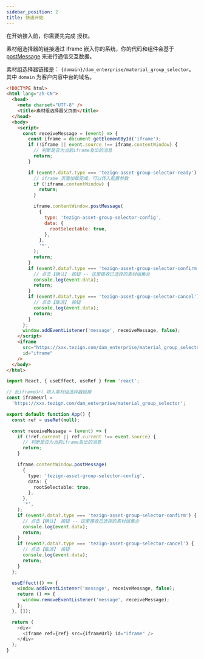 ```yaml
---
sidebar_position: 2
title: 快速开始
---
```



在开始接入前，你需要先完成 <Link to="/docs/frontend/common/authorize">授权</Link>。

素材组选择器的链接通过 iframe 嵌入你的系统，你的代码和组件会基于 [postMessage](https://developer.mozilla.org/en-US/docs/Web/API/Window/postMessage) 来进行通信交互数据。

素材组选择器链接是： `{domain}/dam_enterprise/material_group_selector`。 其中 `domain` 为客户内容中台的域名。


<Tabs>
  <TabItem value="vanilla" label="原生" default>

```html
<!DOCTYPE html>
<html lang="zh-CN">
  <head>
    <meta charset="UTF-8" />
    <title>素材组选择器父页面</title>
  </head>
  <body>
    <script>
      const receiveMessage = (event) => {
        const iframe = document.getElementById('iframe');
        if (!iframe || event.source !== iframe.contentWindow) {
          // 判断是否为当前iframe发出的消息
          return;
        }

        if (event?.data?.type === 'tezign-asset-group-selector-ready') {
          // iframe 页面加载完成，可以传入配置参数
          if (!iframe.contentWindow) {
            return;
          }

          iframe.contentWindow.postMessage(
            {
              type: 'tezign-asset-group-selector-config',
              data: {
                rootSelectable: true,
              },
            },
            '*',
          );
          return;
        }
        if (event?.data?.type === 'tezign-asset-group-selector-confirm') {
          // 点击【确认】 按钮 -- 这里接收已选择的素材组集合
          console.log(event.data);
          return;
        }
        if (event?.data?.type === 'tezign-asset-group-selector-cancel') {
          // 点击【取消】 按钮
          console.log(event.data);
          return;
        }
      };
      window.addEventListener('message', receiveMessage, false);
    </script>
    <iframe
      src="https://xxx.tezign.com/dam_enterprise/material_group_selector"
      id="iframe"
    />
  </body>
</html>
```

  </TabItem>

  <TabItem value="reactjs" label="React">

```typescript jsx
import React, { useEffect, useRef } from 'react';

// 此iframeUrl 填入素材组选择器链接
const iframeUrl =
  'https://xxx.tezign.com/dam_enterprise/material_group_selector';

export default function App() {
  const ref = useRef(null);

  const receiveMessage = (event) => {
    if (!ref.current || ref.current !== event.source) {
      // 判断是否为当前iframe发出的消息
      return;
    }

    iframe.contentWindow.postMessage(
      {
        type: 'tezign-asset-group-selector-config',
        data: {
          rootSelectable: true,
        },
      },
      '*',
    );
    if (event?.data?.type === 'tezign-asset-group-selector-confirm') {
      // 点击【确认】 按钮 -- 这里接收已选择的素材组集合
      console.log(event.data);
      return;
    }
    if (event?.data?.type === 'tezign-asset-group-selector-cancel') {
      // 点击【取消】 按钮
      console.log(event.data);
      return;
    }
  };

  useEffect(() => {
    window.addEventListener('message', receiveMessage, false);
    return () => {
      window.removeEventListener('message', receiveMessage);
    };
  }, []);

  return (
    <div>
      <iframe ref={ref} src={iframeUrl} id="iframe" />
    </div>
  );
}
```

  </TabItem>

</Tabs>
